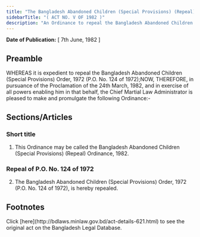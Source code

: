 ```yaml
---
title: "The Bangladesh Abandoned Children (Special Provisions) (Repeal) Ordinacne, 1982"
sidebarTitle: "( ACT NO. V OF 1982 )"
description: "An Ordinance to repeal the Bangladesh Abandoned Children (Special Provisions) Order, 1972."
---
```


**Date of Publication:** [ 7th June, 1982 ]

## Preamble

WHEREAS it is expedient to repeal the Bangladesh Abandoned Children (Special Provisions) Order, 1972 (P.O. No. 124 of 1972);NOW, THEREFORE, in pursuance of the Proclamation of the 24th March, 1982, and in exercise of all powers enabling him in that behalf, the Chief Martial Law Administrator is pleased to make and promulgate the following Ordinance:-

## Sections/Articles

### Short title

1. This Ordinance may be called the Bangladesh Abandoned Children (Special Provisions) (Repeal) Ordinance, 1982.

### Repeal of P.O. No. 124 of 1972

2. The Bangladesh Abandoned Children (Special Provisions) Order, 1972 (P.O. No. 124 of 1972), is hereby repealed.

## Footnotes

<Note>
  Click [here](http://bdlaws.minlaw.gov.bd/act-details-621.html) to see the original act on the Bangladesh Legal Database.
</Note>
